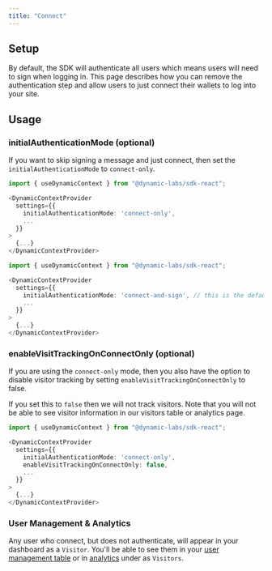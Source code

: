```yaml
---
title: "Connect"
---
```


## Setup

By default, the SDK will authenticate all users which means users will need to sign when logging in. This page describes how you can remove the authentication step and allow users to just connect their wallets to log into your site.

## Usage

### initialAuthenticationMode (optional)

If you want to skip signing a message and just connect, then set the `initialAuthenticationMode` to `connect-only`.

<CodeGroup>

```typescript Connect only
import { useDynamicContext } from "@dynamic-labs/sdk-react";

<DynamicContextProvider
  settings={{
    initialAuthenticationMode: 'connect-only',
    ...
  }}
>
  {...}
</DynamicContextProvider>
```

```typescript Connect and Sign
import { useDynamicContext } from "@dynamic-labs/sdk-react";

<DynamicContextProvider
  settings={{
    initialAuthenticationMode: 'connect-and-sign', // this is the default option
    ...
  }}
>
  {...}
</DynamicContextProvider>
```

</CodeGroup>

### enableVisitTrackingOnConnectOnly (optional)

If you are using the `connect-only` mode, then you also have the option to disable visitor tracking by setting `enableVisitTrackingOnConnectOnly` to false.

If you set this to `false` then we will not track visitors. Note that you will not be able to see visitor information in our visitors table or analytics page.

```typescript
import { useDynamicContext } from "@dynamic-labs/sdk-react";

<DynamicContextProvider
  settings={{
    initialAuthenticationMode: 'connect-only',
    enableVisitTrackingOnConnectOnly: false,
    ...
  }}
>
  {...}
</DynamicContextProvider>
```

### User Management & Analytics

Any user who connect, but does not authenticate, will appear in your dashboard as a `Visitor`. You'll be able to see them in your [user management table](https://app.dynamic.xyz/dashboard/users/visitors) or in [analytics](https://app.dynamic.xyz/dashboard/analytics) under as `Visitors`.
